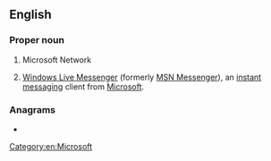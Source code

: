 ==English==

===Proper noun===
{{en-proper noun}}

# {{lb|en|computing}} Microsoft Network
# {{lb|en|computing|informal}} [[w:Windows Live Messenger|Windows Live Messenger]] (formerly [[w:MSN Messenger|MSN Messenger]]), an [[instant messaging]] client from [[Microsoft]].

===Anagrams===
* {{anagrams|en|NMS|NSM|Nms}}

[[Category:en:Microsoft]]